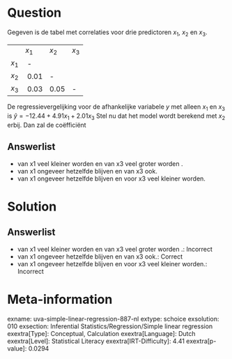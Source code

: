Question
========

Gegeven is de tabel met correlaties voor drie predictoren *x*~1~, *x*~2~
en *x*~3~.

  -------- -------- -------- --------
           *x*~1~   *x*~2~   *x*~3~
  *x*~1~    -                 
  *x*~2~    0.01    \-        
  *x*~3~    0.03    0.05     \-
  -------- -------- -------- --------

De regressievergelijking voor de afhankelijke variabele *y* met alleen *x*~1~ en *x*~3~ is $\hat{y} = -12.44 + 4.91x_{1} + 2.01x_{3}$
Stel nu dat het model wordt berekend met *x*~2~ erbij. Dan zal de
coëfficiënt

Answerlist
----------

* van x1 veel kleiner worden en van x3 veel groter worden .
* van x1 ongeveer hetzelfde blijven en van x3 ook.
* van x1 ongeveer hetzelfde blijven en voor x3 veel kleiner worden.

Solution
========

Answerlist
----------

* van x1 veel kleiner worden en van x3 veel groter worden .: Incorrect
* van x1 ongeveer hetzelfde blijven en van x3 ook.: Correct
* van x1 ongeveer hetzelfde blijven en voor x3 veel kleiner worden.: Incorrect

Meta-information
================
exname: uva-simple-linear-regression-887-nl
extype: schoice
exsolution: 010
exsection: Inferential Statistics/Regression/Simple linear regression
exextra[Type]: Conceptual, Calculation
exextra[Language]: Dutch
exextra[Level]: Statistical Literacy
exextra[IRT-Difficulty]: 4.41
exextra[p-value]: 0.0294
